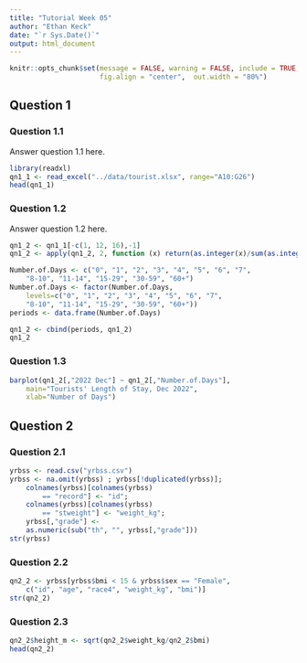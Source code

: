 ```yaml
---
title: "Tutorial Week 05"
author: "Ethan Keck"
date: "`r Sys.Date()`"
output: html_document
---
```


```r
knitr::opts_chunk$set(message = FALSE, warning = FALSE, include = TRUE,
                      fig.align = "center",  out.width = "80%")
```

## Question 1
### Question 1.1
Answer question 1.1 here.

```r
library(readxl)
qn1_1 <- read_excel("../data/tourist.xlsx", range="A10:G26")
head(qn1_1)
```

### Question 1.2
Answer question 1.2 here.

```r
qn1_2 <- qn1_1[-c(1, 12, 16),-1]
qn1_2 <- apply(qn1_2, 2, function (x) return(as.integer(x)/sum(as.integer(x))))

Number.of.Days <- c("0", "1", "2", "3", "4", "5", "6", "7", 
    "8-10", "11-14", "15-29", "30-59", "60+")
Number.of.Days <- factor(Number.of.Days, 
    levels=c("0", "1", "2", "3", "4", "5", "6", "7", 
    "8-10", "11-14", "15-29", "30-59", "60+"))
periods <- data.frame(Number.of.Days)

qn1_2 <- cbind(periods, qn1_2)
qn1_2
```

### Question 1.3

```r
barplot(qn1_2[,"2022 Dec"] ~ qn1_2[,"Number.of.Days"], 
    main="Tourists' Length of Stay, Dec 2022",
    xlab="Number of Days")
```

## Question 2
### Question 2.1

```r
yrbss <- read.csv("yrbss.csv")
yrbss <- na.omit(yrbss) ; yrbss[!duplicated(yrbss)]; 
    colnames(yrbss)[colnames(yrbss) 
        == "record"] <- "id";
    colnames(yrbss)[colnames(yrbss) 
        == "stweight"] <- "weight_kg";
    yrbss[,"grade"] <- 
    as.numeric(sub("th", "", yrbss[,"grade"]))
str(yrbss)
```

### Question 2.2

```r
qn2_2 <- yrbss[yrbss$bmi < 15 & yrbss$sex == "Female",
    c("id", "age", "race4", "weight_kg", "bmi")]
str(qn2_2)
```

### Question 2.3

```r
qn2_2$height_m <- sqrt(qn2_2$weight_kg/qn2_2$bmi)
head(qn2_2)
```